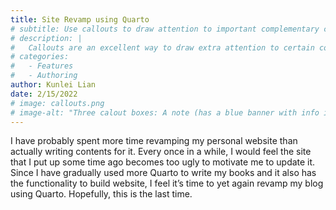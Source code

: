 ```yaml
---
title: Site Revamp using Quarto
# subtitle: Use callouts to draw attention to important complementary content without interupting the document flow
# description: |
#   Callouts are an excellent way to draw extra attention to certain concepts, or to more clearly indicate that certain content is supplemental or applicable to only some scenarios.
# categories:
#   - Features
#   - Authoring
author: Kunlei Lian
date: 2/15/2022
# image: callouts.png
# image-alt: "Three calout boxes: A note (has a blue banner with info icon preceding the header), a tip (has a green banner with lightbulb icon preceding the header), and an important (has a red banner with info exclamation-point icon preceding the header)."
---
```


I have probably spent more time revamping my personal website than actually writing contents for it.
Every once in a while, I would feel the site that I put up some time ago becomes too ugly to motivate me to update it.
Since I have gradually used more Quarto to write my books and it also has the functionality to build website, I feel it's time to yet again revamp my blog using Quarto.
Hopefully, this is the last time.
